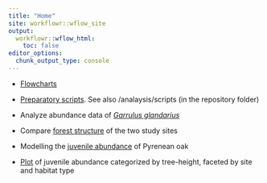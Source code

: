 ```yaml
---
title: "Home"
site: workflowr::wflow_site
output:
  workflowr::wflow_html:
    toc: false
editor_options:
  chunk_output_type: console
---
```


- [Flowcharts](flowchart.html)
- [Preparatory scripts](preparatory_scripts.html). See also /analaysis/scripts (in the repository folder)

- Analyze abundance data of [*Garrulus glandarius*](analysis_Arrendajo.html)

- Compare [forest structure](compare_forest_structure.html) of the two study sites

- Modelling the [juvenile abundance](analysis_juvenile_abundance.html) of Pyrenean oak

- [Plot](figura_size_category.html) of juvenile abundance  categorized by tree-height, faceted by site and habitat type